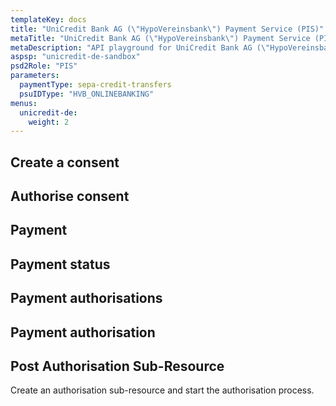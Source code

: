 ```yaml
---
templateKey: docs
title: "UniCredit Bank AG (\"HypoVereinsbank\") Payment Service (PIS)"
metaTitle: "UniCredit Bank AG (\"HypoVereinsbank\") Payment Service (PIS)"
metaDescription: "API playground for UniCredit Bank AG (\"HypoVereinsbank\") Payment Service (PIS)"
aspsp: "unicredit-de-sandbox"
psd2Role: "PIS"
parameters:
  paymentType: sepa-credit-transfers
  psuIDType: "HVB_ONLINEBANKING"
menus:
  unicredit-de: 
    weight: 2
---
```






  <step>

  ## Create a consent

  <StepInitiatePayment requestOverride={unicreditDePISPRequestOverride} />
  </step>
<step>

  ## Authorise consent

  <AuthoriseStep/>
</step>
  <step>

  ## Payment

  <StepPayment/>
  </step>
  <step>

  ## Payment status

  <StepPaymentStatus/>
  </step>
  <step>

  ## Payment authorisations

  <StepPaymentAuthorisations/>
  </step>
  <step>

  ## Payment authorisation

  <StepPaymentAuthorisation/>
  </step>
  <step>

  ## Post Authorisation Sub-Resource
  Create an authorisation sub-resource and start the authorisation process.

  <StepPaymentPostAuthorisation/>
  </step>

